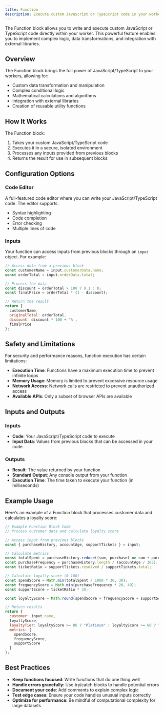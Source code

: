 ```yaml
---
title: Function
description: Execute custom JavaScript or TypeScript code in your workers
---
```



The Function block allows you to write and execute custom JavaScript or TypeScript code directly within your worker. This powerful feature enables you to implement complex logic, data transformations, and integration with external libraries.

<ThemeImage
  lightSrc="/static/light/function-light.png"
  darkSrc="/static/dark/function-dark.png"
  alt="Function Block"
  width={300}
  height={175}
/>

## Overview

The Function block brings the full power of JavaScript/TypeScript to your workers, allowing for:

- Custom data transformation and manipulation
- Complex conditional logic
- Mathematical calculations and algorithms
- Integration with external libraries
- Creation of reusable utility functions

## How It Works

The Function block:

1. Takes your custom JavaScript/TypeScript code
2. Executes it in a secure, isolated environment
3. Processes any inputs provided from previous blocks
4. Returns the result for use in subsequent blocks

## Configuration Options

### Code Editor

A full-featured code editor where you can write your JavaScript/TypeScript code. The editor supports:

- Syntax highlighting
- Code completion
- Error checking
- Multiple lines of code

### Inputs

Your function can access inputs from previous blocks through an `input` object. For example:

```javascript
// Access data from a previous block
const customerName = input.customerData.name;
const orderTotal = input.orderData.total;

// Process the data
const discount = orderTotal > 100 ? 0.1 : 0;
const finalPrice = orderTotal * (1 - discount);

// Return the result
return {
  customerName,
  originalTotal: orderTotal,
  discount: discount * 100 + '%',
  finalPrice
};
```

## Safety and Limitations

For security and performance reasons, function execution has certain limitations:

- **Execution Time**: Functions have a maximum execution time to prevent infinite loops
- **Memory Usage**: Memory is limited to prevent excessive resource usage
- **Network Access**: Network calls are restricted to prevent unauthorized access
- **Available APIs**: Only a subset of browser APIs are available

## Inputs and Outputs

### Inputs

- **Code**: Your JavaScript/TypeScript code to execute
- **Input Data**: Values from previous blocks that can be accessed in your code

### Outputs

- **Result**: The value returned by your function
- **Standard Output**: Any console output from your function
- **Execution Time**: The time taken to execute your function (in milliseconds)

## Example Usage

Here's an example of a Function block that processes customer data and calculates a loyalty score:

```javascript
// Example Function Block Code
// Process customer data and calculate loyalty score

// Access input from previous blocks
const { purchaseHistory, accountAge, supportTickets } = input;

// Calculate metrics
const totalSpent = purchaseHistory.reduce((sum, purchase) => sum + purchase.amount, 0);
const purchaseFrequency = purchaseHistory.length / (accountAge / 365);
const ticketRatio = supportTickets.resolved / supportTickets.total;

// Calculate loyalty score (0-100)
const spendScore = Math.min(totalSpent / 1000 * 30, 30);
const frequencyScore = Math.min(purchaseFrequency * 20, 40);
const supportScore = ticketRatio * 30;

const loyaltyScore = Math.round(spendScore + frequencyScore + supportScore);

// Return results
return {
  customer: input.name,
  loyaltyScore,
  loyaltyTier: loyaltyScore >= 80 ? "Platinum" : loyaltyScore >= 60 ? "Gold" : loyaltyScore >= 40 ? "Silver" : "Bronze",
  metrics: {
    spendScore,
    frequencyScore,
    supportScore
  }
};
```

## Best Practices

- **Keep functions focused**: Write functions that do one thing well
- **Handle errors gracefully**: Use try/catch blocks to handle potential errors
- **Document your code**: Add comments to explain complex logic
- **Test edge cases**: Ensure your code handles unusual inputs correctly
- **Optimize for performance**: Be mindful of computational complexity for large datasets
